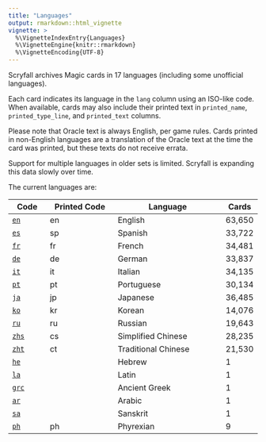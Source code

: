 ```yaml
---
title: "Languages"
output: rmarkdown::html_vignette
vignette: >
  %\VignetteIndexEntry{Languages}
  %\VignetteEngine{knitr::rmarkdown}
  %\VignetteEncoding{UTF-8}
---
```


Scryfall archives Magic cards in 17 languages (including some unofficial
languages).

Each card indicates its language in the `lang` column using an ISO-like code.
When available, cards may also include their printed text in `printed_name`,
`printed_type_line`, and `printed_text` columns.

Please note that Oracle text is always English, per game rules. Cards printed in
non-English languages are a translation of the Oracle text at the time the card
was printed, but these texts do not receive errata.

Support for multiple languages in older sets is limited. Scryfall is expanding
this data slowly over time.

The current languages are:

| Code    | Printed Code | Language            | Cards  |
| ------- | ------------ | ------------------- | ------ |
| [`en`](https://scryfall.com/search?order=released&q=lang%3Aen&unique=prints)   | en           | English             | 63,650 |
| [`es`](https://scryfall.com/search?order=released&q=lang%3Aes&unique=prints)   | sp           | Spanish             | 33,722 |
| [`fr`](https://scryfall.com/search?order=released&q=lang%3Afr&unique=prints)   | fr           | French              | 34,481 |
| [`de`](https://scryfall.com/search?order=released&q=lang%3Ade&unique=prints)   | de           | German              | 33,837 |
| [`it`](https://scryfall.com/search?order=released&q=lang%3Ait&unique=prints)   | it           | Italian             | 34,135 |
| [`pt`](https://scryfall.com/search?order=released&q=lang%3Apt&unique=prints)   | pt           | Portuguese          | 30,134 |
| [`ja`](https://scryfall.com/search?order=released&q=lang%3Aja&unique=prints)   | jp           | Japanese            | 36,485 |
| [`ko`](https://scryfall.com/search?order=released&q=lang%3Ako&unique=prints)   | kr           | Korean              | 14,076 |
| [`ru`](https://scryfall.com/search?order=released&q=lang%3Aru&unique=prints)   | ru           | Russian             | 19,643 |
| [`zhs`](https://scryfall.com/search?order=released&q=lang%3Azhs&unique=prints) | cs           | Simplified Chinese  | 28,235 |
| [`zht`](https://scryfall.com/search?order=released&q=lang%3Azht&unique=prints) | ct           | Traditional Chinese | 21,530 |
| [`he`](https://scryfall.com/search?order=released&q=lang%3Ahe&unique=prints)   |              | Hebrew              | 1      |
| [`la`](https://scryfall.com/search?order=released&q=lang%3Ala&unique=prints)   |              | Latin               | 1      |
| [`grc`](https://scryfall.com/search?order=released&q=lang%3Agrc&unique=prints) |              | Ancient Greek       | 1      |
| [`ar`](https://scryfall.com/search?order=released&q=lang%3Aar&unique=prints)   |              | Arabic              | 1      |
| [`sa`](https://scryfall.com/search?order=released&q=lang%3Asa&unique=prints)   |              | Sanskrit            | 1      |
| [`ph`](https://scryfall.com/search?order=released&q=lang%3Aph&unique=prints)   | ph           | Phyrexian           | 9      |
